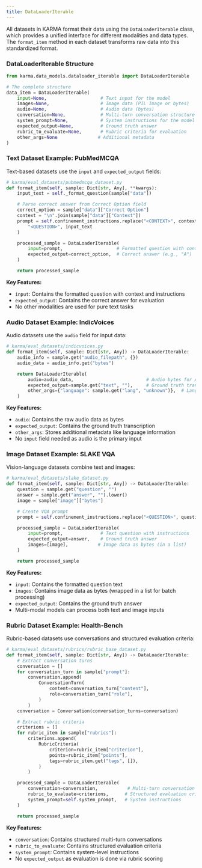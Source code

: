```yaml
---
title: DataLoaderIterable
---
```


All datasets in KARMA format their data using the `DataLoaderIterable` class, which provides a unified interface for different modalities and data types.
The `format_item` method in each dataset transforms raw data into this standardized format.

### DataLoaderIterable Structure

```python
from karma.data_models.dataloader_iterable import DataLoaderIterable

# The complete structure
data_item = DataLoaderIterable(
    input=None,                    # Text input for the model
    images=None,                   # Image data (PIL Image or bytes)
    audio=None,                    # Audio data (bytes)
    conversation=None,             # Multi-turn conversation structure
    system_prompt=None,            # System instructions for the model
    expected_output=None,          # Ground truth answer
    rubric_to_evaluate=None,       # Rubric criteria for evaluation
    other_args=None               # Additional metadata
)
```

### Text Dataset Example: PubMedMCQA

Text-based datasets use the `input` and `expected_output` fields:

```python
# karma/eval_datasets/pubmedmcqa_dataset.py
def format_item(self, sample: Dict[str, Any], **kwargs):
    input_text = self._format_question(sample["data"])

    # Parse correct answer from Correct Option field
    correct_option = sample["data"]["Correct Option"]
    context = "\n".join(sample["data"]["Context"])
    prompt = self.confinement_instructions.replace("<CONTEXT>", context).replace(
        "<QUESTION>", input_text
    )

    processed_sample = DataLoaderIterable(
        input=prompt,                    # Formatted question with context
        expected_output=correct_option,  # Correct answer (e.g., "A")
    )

    return processed_sample
```

**Key Features:**
- `input`: Contains the formatted question with context and instructions
- `expected_output`: Contains the correct answer for evaluation
- No other modalities are used for pure text tasks

### Audio Dataset Example: IndicVoices

Audio datasets use the `audio` field for input data:

```python
# karma/eval_datasets/indicvoices.py
def format_item(self, sample: Dict[str, Any]) -> DataLoaderIterable:
    audio_info = sample.get("audio_filepath", {})
    audio_data = audio_info.get("bytes")

    return DataLoaderIterable(
        audio=audio_data,                           # Audio bytes for ASR
        expected_output=sample.get("text", ""),     # Ground truth transcription
        other_args={"language": sample.get("lang", "unknown")},  # Language metadata
    )
```

**Key Features:**
- `audio`: Contains the raw audio data as bytes
- `expected_output`: Contains the ground truth transcription
- `other_args`: Stores additional metadata like language information
- No `input` field needed as audio is the primary input

### Image Dataset Example: SLAKE VQA

Vision-language datasets combine text and images:

```python
# karma/eval_datasets/slake_dataset.py
def format_item(self, sample: Dict[str, Any]) -> DataLoaderIterable:
    question = sample.get("question", "")
    answer = sample.get("answer", "").lower()
    image = sample["image"]["bytes"]

    # Create VQA prompt
    prompt = self.confinement_instructions.replace("<QUESTION>", question)

    processed_sample = DataLoaderIterable(
        input=prompt,              # Text question with instructions
        expected_output=answer,    # Ground truth answer
        images=[image],           # Image data as bytes (in a list)
    )

    return processed_sample
```

**Key Features:**
- `input`: Contains the formatted question text
- `images`: Contains image data as bytes (wrapped in a list for batch processing)
- `expected_output`: Contains the ground truth answer
- Multi-modal models can process both text and image inputs

### Rubric Dataset Example: Health-Bench

Rubric-based datasets use conversations and structured evaluation criteria:

```python
# karma/eval_datasets/rubrics/rubric_base_dataset.py
def format_item(self, sample: Dict[str, Any]) -> DataLoaderIterable:
    # Extract conversation turns
    conversation = []
    for conversation_turn in sample["prompt"]:
        conversation.append(
            ConversationTurn(
                content=conversation_turn["content"],
                role=conversation_turn["role"],
            )
        )
    conversation = Conversation(conversation_turns=conversation)

    # Extract rubric criteria
    criterions = []
    for rubric_item in sample["rubrics"]:
        criterions.append(
            RubricCriteria(
                criterion=rubric_item["criterion"],
                points=rubric_item["points"],
                tags=rubric_item.get("tags", []),
            )
        )

    processed_sample = DataLoaderIterable(
        conversation=conversation,           # Multi-turn conversation
        rubric_to_evaluate=criterions,      # Structured evaluation criteria
        system_prompt=self.system_prompt,   # System instructions
    )

    return processed_sample
```

**Key Features:**
- `conversation`: Contains structured multi-turn conversations
- `rubric_to_evaluate`: Contains structured evaluation criteria
- `system_prompt`: Contains system-level instructions
- No `expected_output` as evaluation is done via rubric scoring
